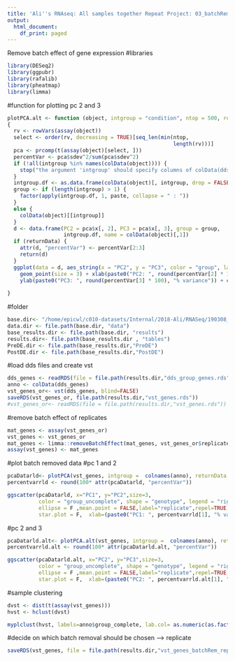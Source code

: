 ```yaml
---
title: 'Ali''s RNAseq: All samples together Repeat Project: 03_batchRemoval_genes'
output:
  html_document:
    df_print: paged
---
```

Remove batch effect of gene expression
#libraries
```r
library(DESeq2)
library(ggpubr)
library(rafalib)
library(pheatmap)
library(limma)
```
#function for plotting pc 2 and 3
```r
plotPCA.alt <- function (object, intgroup = "condition", ntop = 500, returnData = FALSE) 
{
  rv <- rowVars(assay(object))
  select <- order(rv, decreasing = TRUE)[seq_len(min(ntop, 
                                                     length(rv)))]
  pca <- prcomp(t(assay(object)[select, ]))
  percentVar <- pca$sdev^2/sum(pca$sdev^2)
  if (!all(intgroup %in% names(colData(object)))) {
    stop("the argument 'intgroup' should specify columns of colData(dds)")
  }
  intgroup.df <- as.data.frame(colData(object)[, intgroup, drop = FALSE])
  group <- if (length(intgroup) > 1) {
    factor(apply(intgroup.df, 1, paste, collapse = " : "))
  }
  else {
    colData(object)[[intgroup]]
  }
  d <- data.frame(PC2 = pca$x[, 2], PC3 = pca$x[, 3], group = group, 
                  intgroup.df, name = colData(object)[,1])
  if (returnData) {
    attr(d, "percentVar") <- percentVar[2:3]
    return(d)
  }
  ggplot(data = d, aes_string(x = "PC2", y = "PC3", color = "group", label = "name")) + 
    geom_point(size = 3) + xlab(paste0("PC2: ", round(percentVar[2] * 100), "% variance")) + 
    ylab(paste0("PC3: ", round(percentVar[3] * 100), "% variance")) + coord_fixed() + geom_text_repel(size=3) 
  
}
```
#folder
```r
base.dir<- "/home/epicwl/c010-datasets/Internal/2018-Ali/RNASeq/190308_odcf/all_data"
data.dir <- file.path(base.dir, "data")
base_results.dir <- file.path(base.dir, "results")
results.dir<- file.path(base_results.dir , "tables")
PreDE.dir <- file.path(base_results.dir,"PreDE")
PostDE.dir <- file.path(base_results.dir,"PostDE")
```
#load dds  files and create vst 
```r
dds_genes <- readRDS(file = file.path(results.dir,"dds_group_genes.rds"))
anno <- colData(dds_genes)
vst_genes_or<- vst(dds_genes, blind=FALSE)
saveRDS(vst_genes_or, file.path(results.dir,"vst_genes.rds"))
#vst_genes_or<- readRDS(file = file.path(results.dir,"vst_genes.rds"))
```
#remove batch effect of replicates
```r
mat_genes <- assay(vst_genes_or)
vst_genes <- vst_genes_or
mat_genes <- limma::removeBatchEffect(mat_genes, vst_genes_or$replicate)
assay(vst_genes) <- mat_genes
```
#plot batch removed data
#pc 1 and 2
```r
pcaDatarld<- plotPCA(vst_genes, intgroup =  colnames(anno), returnData =TRUE, ntop=Inf)
percentvarrld <- round(100* attr(pcaDatarld, "percentVar"))

ggscatter(pcaDatarld, x="PC1", y="PC2",size=3,
          color = "group_uncomplete", shape = "genotype", legend = "right",
          ellipse = F ,mean.point = FALSE,label="replicate",repel=TRUE,
          star.plot = F,  xlab=(paste0("PC1: ", percentvarrld[1], "% variance")), ylab=(paste0("PC2: ", percentvarrld[2], "% variance")) )
```
#pc 2 and 3
```r
pcaDatarld.alt<- plotPCA.alt(vst_genes, intgroup =  colnames(anno), returnData =TRUE, ntop=Inf)
percentvarrld.alt <- round(100* attr(pcaDatarld.alt, "percentVar"))

ggscatter(pcaDatarld.alt, x="PC2", y="PC3",size=3,
          color = "group_uncomplete", shape = "genotype", legend = "right",
          ellipse = F ,mean.point = FALSE,label="replicate",repel=TRUE,
          star.plot = F,  xlab=(paste0("PC2: ", percentvarrld.alt[1], "% variance")), ylab=(paste0("PC3: ", percentvarrld.alt[2], "% variance")) )
```
#sample clustering
```r
dvst <- dist(t(assay(vst_genes)))
hvst <- hclust(dvst)

myplclust(hvst, labels=anno$group_complete, lab.col= as.numeric(as.factor(anno$group_uncomplete)), main="", cex=0.5)
```

#decide on which batch removal should be chosen --> replicate
```r
saveRDS(vst_genes, file = file.path(results.dir,"vst_genes_batchRem_rep.rds"))
```

